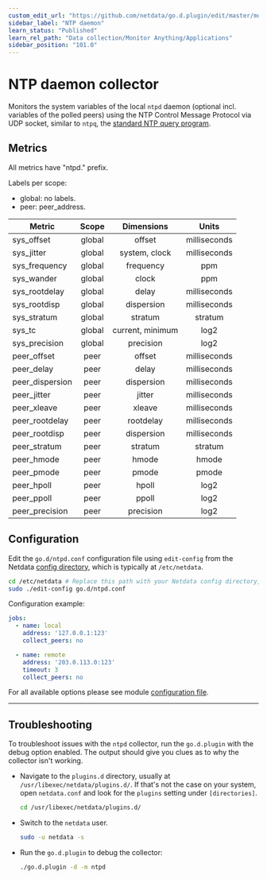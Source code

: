 ```yaml
---
custom_edit_url: "https://github.com/netdata/go.d.plugin/edit/master/modules/ntpd/README.md"
sidebar_label: "NTP daemon"
learn_status: "Published"
learn_rel_path: "Data collection/Monitor Anything/Applications"
sidebar_position: "101.0"
---
```



# NTP daemon collector

Monitors the system variables of the local `ntpd` daemon (optional incl. variables of the polled peers) using the NTP
Control Message Protocol via UDP socket, similar to `ntpq`,
the [standard NTP query program](http://doc.ntp.org/current-stable/ntpq.html).

## Metrics

All metrics have "ntpd." prefix.

Labels per scope:

- global: no labels.
- peer: peer_address.

| Metric          | Scope  |    Dimensions    |    Units     |
|-----------------|:------:|:----------------:|:------------:|
| sys_offset      | global |      offset      | milliseconds |
| sys_jitter      | global |  system, clock   | milliseconds |
| sys_frequency   | global |    frequency     |     ppm      |
| sys_wander      | global |      clock       |     ppm      |
| sys_rootdelay   | global |      delay       | milliseconds |
| sys_rootdisp    | global |    dispersion    | milliseconds |
| sys_stratum     | global |     stratum      |   stratum    |
| sys_tc          | global | current, minimum |     log2     |
| sys_precision   | global |    precision     |     log2     |
| peer_offset     |  peer  |      offset      | milliseconds |
| peer_delay      |  peer  |      delay       | milliseconds |
| peer_dispersion |  peer  |    dispersion    | milliseconds |
| peer_jitter     |  peer  |      jitter      | milliseconds |
| peer_xleave     |  peer  |      xleave      | milliseconds |
| peer_rootdelay  |  peer  |    rootdelay     | milliseconds |
| peer_rootdisp   |  peer  |    dispersion    | milliseconds |
| peer_stratum    |  peer  |     stratum      |   stratum    |
| peer_hmode      |  peer  |      hmode       |    hmode     |
| peer_pmode      |  peer  |      pmode       |    pmode     |
| peer_hpoll      |  peer  |      hpoll       |     log2     |
| peer_ppoll      |  peer  |      ppoll       |     log2     |
| peer_precision  |  peer  |    precision     |     log2     |

## Configuration

Edit the `go.d/ntpd.conf` configuration file using `edit-config` from the
Netdata [config directory](https://learn.netdata.cloud/docs/configure/nodes), which is typically at `/etc/netdata`.

```bash
cd /etc/netdata # Replace this path with your Netdata config directory, if different
sudo ./edit-config go.d/ntpd.conf

```

Configuration example:

```yaml
jobs:
  - name: local
    address: '127.0.0.1:123'
    collect_peers: no

  - name: remote
    address: '203.0.113.0:123'
    timeout: 3
    collect_peers: no
```

For all available options please see
module [configuration file](https://github.com/netdata/go.d.plugin/blob/master/config/go.d/ntpd.conf).

---

## Troubleshooting

To troubleshoot issues with the `ntpd` collector, run the `go.d.plugin` with the debug option enabled. The
output should give you clues as to why the collector isn't working.

- Navigate to the `plugins.d` directory, usually at `/usr/libexec/netdata/plugins.d/`. If that's not the case on
  your system, open `netdata.conf` and look for the `plugins` setting under `[directories]`.

  ```bash
  cd /usr/libexec/netdata/plugins.d/
  ```

- Switch to the `netdata` user.

  ```bash
  sudo -u netdata -s
  ```

- Run the `go.d.plugin` to debug the collector:

  ```bash
  ./go.d.plugin -d -m ntpd
  ```
